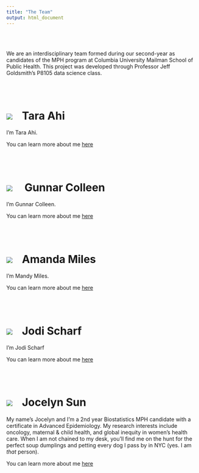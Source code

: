 ```yaml
---
title: "The Team"
output: html_document
---
```


<br></br>

We are an interdisciplinary team formed during our second-year as candidates of the MPH program at Columbia University Mailman School of Public Health. This project was developed through Professor Jeff Goldsmith's P8105 data science class.

<br></br>

# <a href=""><img class="cat_circle" src="images/tara.jpeg"></a><span style="padding-left:25px">Tara Ahi

I'm Tara Ahi.

You can learn more about me [here](https://taraahi.github.io/)

<br></br>

# <a href=""><img class="cat_circle" src="images/gunnar.jpeg"></a><span style="padding-left:25px"> Gunnar Colleen

I'm Gunnar Colleen.

You can learn more about me [here](https://gcolleen.github.io/)

<br></br>

# <a href=""><img class="cat_circle" src="images/mandy.png"></a><span style="padding-left:25px">Amanda Miles

I'm Mandy Miles.

You can learn more about me [here](https://acm2268.github.io/)

<br></br>

# <a href=""><img class="cat_circle" src="images/jodi.png"></a><span style="padding-left:25px">Jodi Scharf

I'm Jodi Scharf

You can learn more about me [here](https://jodischarf.github.io/)

<br></br>

# <a href=""><img class="cat_circle" src="images/jocelyn.jpeg"></a><span style="padding-left:25px">Jocelyn Sun

My name's Jocelyn and I'm a 2nd year Biostatistics MPH candidate with a certificate in Advanced Epidemiology. My research interests include oncology, maternal & child health, and global inequity in women's health care. When I am not chained to my desk, you'll find me on the hunt for the perfect soup dumplings and petting every dog I pass by in NYC (yes. I am _that_ person).

You can learn more about me [here](https://jocelyynsun.github.io/)

<br></br>